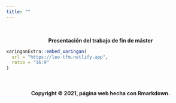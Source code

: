 ```yaml
---
title: ""
---
```


<br>

<div class = "row">

<div class = "col-md-6">

<div style='text-align:center'>

<strong><p class="text-info">Presentación del trabajo de fin de máster</p></strong>

</div>

```r

xaringanExtra::embed_xaringan(
  url = "https://leo-tfm.netlify.app",
  ratio = "16:9"
)
```

</div>

<div class = "col-md-6">

</div>
</div>

<br>

<H4 align="center"> Copyright &copy; 2021, página web hecha con Rmarkdown. </H4>
